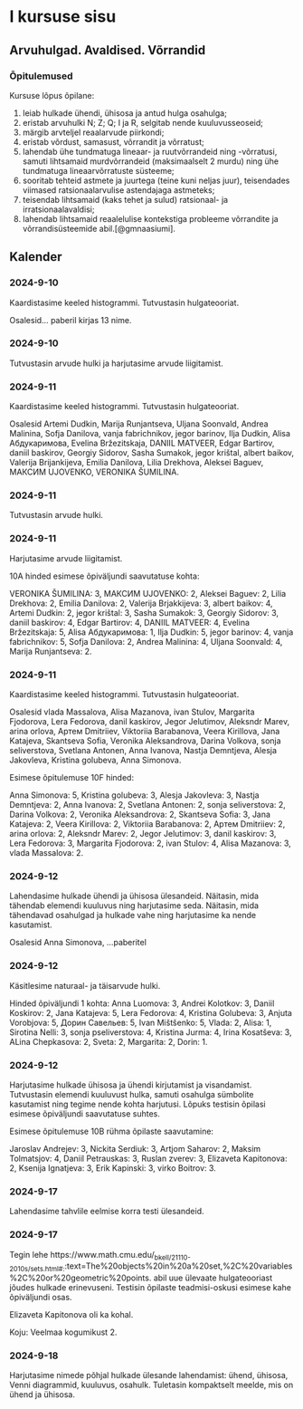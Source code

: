 []{#sessions}

# I kursuse sisu

## Arvuhulgad. Avaldised. Võrrandid

### Õpitulemused

\multicolsbegin

Kursuse lõpus õpilane:

1. leiab hulkade ühendi, ühisosa ja antud hulga osahulga;
2. eristab arvuhulki N; Z; Q; I ja R, selgitab nende kuuluvusseoseid;
3. märgib arvteljel reaalarvude piirkondi;
4. eristab võrdust, samasust, võrrandit ja võrratust;
5. lahendab ühe tundmatuga lineaar- ja ruutvõrrandeid ning -võrratusi, samuti lihtsamaid
murdvõrrandeid (maksimaalselt 2 murdu) ning ühe tundmatuga lineaarvõrratuste süsteeme;
6. sooritab tehteid astmete ja juurtega (teine kuni neljas juur), teisendades viimased
ratsionaalarvulise astendajaga astmeteks;
7. teisendab lihtsamaid (kaks tehet ja sulud) ratsionaal- ja irratsionaalavaldisi;
8. lahendab lihtsamaid reaalelulise kontekstiga probleeme võrrandite ja võrrandisüsteemide
abil.[@gmnaasiumi].

\multicolsend

## Kalender

### 2024-9-10

Kaardistasime keeled histogrammi. Tutvustasin hulgateooriat.

Osalesid... paberil kirjas 13 nime.

### 2024-9-10

Tutvustasin arvude hulki ja harjutasime arvude liigitamist.

### 2024-9-11

Kaardistasime keeled histogrammi. Tutvustasin hulgateooriat.

Osalesid Artemi Dudkin, Marija Runjantseva, Uljana Soonvald, Andrea Malinina, Sofja Danilova, vanja fabrichnikov, jegor barinov, Ilja Dudkin, Alisa Абдукаримова, Evelina Bržezitskaja, DANIIL MATVEER, Edgar Bartirov, daniil baskirov, Georgiy Sidorov, Sasha Sumakok, jegor krištal, albert baikov, Valerija Brijankijeva, Emilia Danilova, Lilia Drekhova, Aleksei Baguev, МАКСИМ UJOVENKO, VERONIKA ŠUMILINA.

### 2024-9-11

Tutvustasin arvude hulki.

### 2024-9-11

Harjutasime arvude liigitamist.

10A hinded esimese õpiväljundi saavutatuse kohta:

VERONIKA ŠUMILINA: 3,
МАКСИМ UJOVENKO: 2,
Aleksei Baguev: 2,
Lilia Drekhova: 2,
Emilia Danilova: 2,
Valerija Brjakkijeva: 3,
albert baikov: 4,
Artemi Dudkin: 2,
jegor krištal: 3,
Sasha Sumakok: 3,
Georgiy Sidorov: 3,
daniil baskirov: 4,
Edgar Bartirov: 4,
DANIIL MATVEER: 4,
Evelina Bržezitskaja: 5,
Alisa Абдукаримова: 1,
Ilja Dudkin: 5,
jegor barinov: 4,
vanja fabrichnikov: 5,
Sofja Danilova: 2,
Andrea Malinina: 4,
Uljana Soonvald: 4,
Marija Runjantseva: 2.

### 2024-9-11

Kaardistasime keeled histogrammi. Tutvustasin hulgateooriat.

Osalesid vlada Massalova, Alisa Mazanova, ivan Stulov, Margarita Fjodorova, Lera Fedorova, danil kaskirov, Jegor Jelutimov, Aleksndr Marev, arina orlova, Артем Dmitriiev, Viktoriia Barabanova, Veera Kirillova, Jana Katajeva, Skantseva Sofia, Veronika Aleksandrova, Darina Volkova, sonja seliverstova, Svetlana Antonen, Anna Ivanova, Nastja Demntjeva, Alesja Jakovleva, Kristina golubeva, Anna Simonova.

Esimese õpitulemuse 10F hinded:

Anna Simonova: 5,
Kristina golubeva: 3,
Alesja Jakovleva: 3,
Nastja Demntjeva: 2,
Anna Ivanova: 2,
Svetlana Antonen: 2,
sonja seliverstova: 2,
Darina Volkova: 2,
Veronika Aleksandrova: 2,
Skantseva Sofia: 3,
Jana Katajeva: 2,
Veera Kirillova: 2,
Viktoriia Barabanova: 2,
Артем Dmitriiev: 2,
arina orlova: 2,
Aleksndr Marev: 2,
Jegor Jelutimov: 3,
danil kaskirov: 3,
Lera Fedorova: 3,
Margarita Fjodorova: 2,
ivan Stulov: 4,
Alisa Mazanova: 3,
vlada Massalova: 2.

### 2024-9-12

Lahendasime hulkade ühendi ja ühisosa ülesandeid. Näitasin, mida tähendab elemendi kuuluvus ning harjutasime seda. Näitasin, mida tähendavad osahulgad ja hulkade vahe ning harjutasime ka nende kasutamist.

Osalesid Anna Simonova, ...paberitel

### 2024-9-12

Käsitlesime naturaal- ja täisarvude hulki.

Hinded õpiväljundi 1 kohta:
Anna Luomova: 3,
Andrei Kolotkov: 3,
Daniil Koskirov: 2,
Jana Katajeva: 5,
Lera Fedorova: 4,
Kristina Golubeva: 3,
Anjuta Vorobjova: 5,
Дорин Савельев: 5,
Ivan Mištšenko: 5,
Vlada: 2,
Alisa: 1,
Sirotina Nelli: 3,
sonja pseliverstova: 4,
Kristina Jurma: 4,
Irina Kosatševa: 3,
ALina Chepkasova: 2,
Sveta: 2,
Margarita: 2,
Dorin: 1.

### 2024-9-12

Harjutasime hulkade ühisosa ja ühendi kirjutamist ja visandamist. Tutvustasin elemendi kuuluvust hulka, samuti osahulga sümbolite kasutamist ning tegime nende kohta harjutusi. Lõpuks testisin õpilasi esimese õpiväljundi saavutatuse suhtes.

Esimese õpitulemuse 10B rühma õpilaste saavutamine:

Jaroslav Andrejev: 3,
Nickita Serdiuk: 3,
Artjom Saharov: 2,
Maksim Tolmatsjov: 4,
Daniil Petrauskas: 3,
Ruslan zverev: 3,
Elizaveta Kapitonova: 2,
Ksenija Ignatjeva: 3,
Erik Kapinski: 3,
virko Boitrov: 3.

### 2024-9-17

Lahendasime tahvlile eelmise korra testi ülesandeid.

### 2024-9-17

Tegin lehe https://www.math.cmu.edu/~bkell/21110-2010s/sets.html#:~:text=The%20objects%20in%20a%20set,%2C%20variables%2C%20or%20geometric%20points. abil uue ülevaate hulgateooriast jõudes hulkade erinevuseni. Testisin õpilaste teadmisi-oskusi esimese kahe õpiväljundi osas.

Elizaveta Kapitonova oli ka kohal.

Koju: Veelmaa kogumikust 2.

### 2024-9-18

Harjutasime nimede põhjal hulkade ülesande lahendamist: ühend, ühisosa, Venni diagrammid, kuuluvus, osahulk. Tuletasin kompaktselt meelde, mis on ühend ja ühisosa.